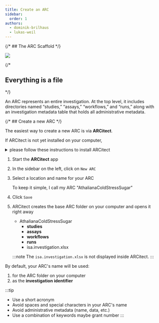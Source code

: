 ```yaml
---
title: Create an ARC
sidebar:
  order: 1
authors:
  - dominik-brilhaus
  - lukas-weil
---
```





{/* ## The ARC Scaffold */}

![](@images/start-here/arc-scaffold.svg)

{/* 

## Everything is a file

<NewARC /> */}

An ARC represents an entire investigation. At the top level, it includes directories named “studies,” “assays,” “workflows,” and “runs,” along with an investigation metadata table that holds all administrative metadata.

{/* ## Create a new ARC */}

The easiest way to create a new ARC is via **ARCitect**.

<Card title="ARCitect installation" icon="setting">

If ARCitect is not yet installed on your computer, 

<details>
<summary>please follow these instructions to install ARCitect</summary>


<ARCitectInstallation />

</details>

</Card>

<Card icon="pen" title="ARCitect">
<Steps>

1. Start the **ARCitect** app
2. In the sidebar on the left, click on `New ARC`
3. Select a location and name for your ARC

    <ViolaSays>

    To keep it simple, I call my ARC "AthalianaColdStressSugar"

    </ViolaSays>

4. Click `Save`
5. ARCitect creates the base ARC folder on your computer and opens it right away
  
    <FileTree>
    
    - AthalianaColdStressSugar
      - **studies**
      - **assays**
      - **workflows**
      - **runs**
      - isa.investigation.xlsx
    
    </FileTree>

    :::note
    The `isa.investigation.xlsx` is not displayed inside ARCitect.
    :::

</Steps>
</Card>

<Card title="Your ARC's name" icon="approve-check" >

By default, your ARC's name will be used:

1. for the ARC folder on your computer
2. as the **investigation identifier** 

:::tip
- Use a short acronym  
- Avoid spaces and special characters in your ARC's name
- Avoid administrative metadata (name, data, etc.)
- Use a combination of keywords maybe grant number
:::

</Card>

